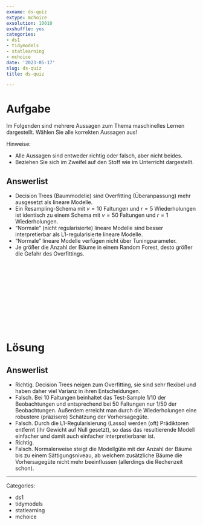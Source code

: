 ```yaml
---
exname: ds-quiz
extype: mchoice
exsolution: 10010
exshuffle: yes
categories:
- ds1
- tidymodels
- statlearning
- mchoice
date: '2023-05-17'
slug: ds-quiz
title: ds-quiz

---
```








# Aufgabe

Im Folgenden sind mehrere Aussagen zum Thema maschinelles Lernen dargestellt.
Wählen Sie alle korrekten Aussagen aus!

Hinweise:

- Alle Aussagen sind entweder richtig oder falsch, aber nicht beides.
- Beziehen Sie sich im Zweifel auf den Stoff wie im Unterricht dargestellt.



Answerlist
----------

* Decision Trees (Baummodelle) sind Overfitting (Überanpassung) mehr ausgesetzt als lineare Modelle.
* Ein Resampling-Schema mit $v=10$ Faltungen und $r=5$ Wiederholungen ist identisch zu einem Schema mit $v=50$ Faltungen und $r=1$ Wiederholungen.
* "Normale" (nicht regularisierte) lineare Modelle sind besser interpretierbar als L1-regularisierte lineare Modelle.
* "Normale" lineare Modelle verfügen nicht über Tuningparameter.
* Je größer die Anzahl der Bäume in einem Random Forest, desto größer die Gefahr des Overfittings.




</br>
</br>
</br>
</br>
</br>
</br>
</br>
</br>
</br>
</br>

# Lösung


Answerlist
----------


* Richtig. Decision Trees neigen zum Overfitting, sie sind sehr flexibel und haben daher viel Varianz in ihren Entscheidungen.
* Falsch. Bei 10 Faltungen beinhaltet das Test-Sample 1/10 der Beobachtungen und entsprechend bei 50 Faltungen nur 1/50 der Beobachtungen. Außerdem erreicht man durch die Wiederholungen eine robustere (präzisere) Schätzung der Vorhersagegüte.
* Falsch. Durch die L1-Regularisierung (Lasso) werden (oft) Prädiktoren entfernt (ihr Gewicht auf Null gesetzt), so dass das resultierende Modell einfacher und damit auch einfacher interpretierbarer ist.
* Richtig.
* Falsch. Normalerweise steigt die Modellgüte mit der Anzahl der Bäume bis zu einem Sättigungsniveau, ab welchem zusätzliche Bäume die Vorhersagegüte nicht mehr beeinflussen (allerdings die Rechenzeit schon).




---

Categories: 

- ds1
- tidymodels
- statlearning
- mchoice

